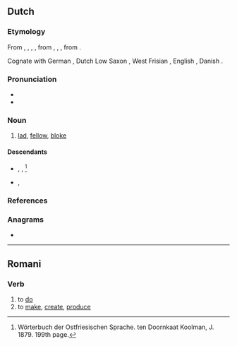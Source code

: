 ==Dutch==

===Etymology===
From {{inh|nl|dum|kerel}}, {{m|dum|carel}}, {{m|dum|caerl}}, {{m|dum|kerl}}, from {{inh|nl|odt|*karl}}, {{m|odt|*karal}}, {{m|odt|*keril}}, from {{inh|nl|gem-pro|*karilaz}}.

Cognate with German {{m|de|Kerl}}, Dutch Low Saxon {{m|nds-nl|keerl}}, West Frisian {{m|fy|tsjirl}}, English {{m|en|churl}}, Danish {{m|da|karl}}.

===Pronunciation===
* {{audio|Nl-kerel.ogg|audio|lang=nl}}
* {{hyphenation|ke|rel|lang=nl}}

===Noun===
{{nl-noun|m|-s|kereltje}}

# [[lad]], [[fellow]], [[bloke]]

====Descendants====
* {{desc|stq|kerel|bor=1}}, {{l|stq|kërel}}, {{l|stq|kërdel}} <ref name="WOS">Wörterbuch der Ostfriesischen Sprache. ten Doornkaat Koolman, J. 1879. 199th page.</ref>
* {{desc|fy|keardel|bor=1}}, {{l|fy|kearel}}

===References===
<references/>

===Anagrams===
* {{l|nl|rekel}}

----

==Romani==

===Verb===
{{rom-verb|el}}

# to [[do]]
# to [[make]], [[create]], [[produce]]